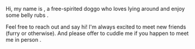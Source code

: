 
Hi, my name is <Bole />, a free-spirited doggo who loves lying around and
enjoy some belly rubs&nbsp;<Icon name="twemoji/dog-face" title="Dog face emoji" />.

Feel free to reach out and say hi! I'm always excited to meet new friends
<Muted>(furry or otherwise)</Muted>. And please offer to cuddle me if you
happen to meet me in person&nbsp;<Icon name="twemoji/woozy-face" title="Woozy face emoji" />.
